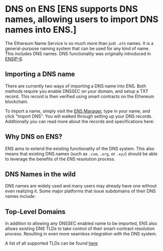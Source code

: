
# DNS on ENS [ENS supports DNS names, allowing users to import DNS names into ENS.]

The Ethereum Name Service is so much more than just `.eth` names. It is a general-purpose naming system that can be used for any kind of name. This includes DNS names.
DNS functionality was originally introduced in [ENSIP-6](/ensip/6).

## Importing a DNS name

There are currently two ways of importing a DNS name into ENS. Both methods require you enable DNSSEC on your domain, and setup a TXT record.
This record is then verified using smart contracts on the Ethereum blockchain.

To import a name, simply visit the [ENS Manager](https://ens.app), type in your name, and click "Import DNS". You will walked through setting up your DNS records.
Additionally you can read more about the records and specifications here:

<EmbedLink
  title="Importing a DNS name Gaslessly"
  href="/registry/dns#gasless-import"
/>

## Why DNS on ENS?

ENS aims to extend the existing functionality of the DNS system. This also means that existing DNS names (such as `.com`, `.org`, or `.xyz`) should be able to leverage the benefits of the ENS resolution process.

<DNSGrid />

## DNS Names in the wild

DNS names are widely used and many users may already have one without even realizing it. Some major platforms that issue subdomains of their DNS names include:

<DNSUsageExamples />

## Top-Level Domains

In addition to allowing any DNSSEC enabled name to be imported, ENS also allows existing DNS TLDs to take control of their smart-contract resolution process.
Resulting in even more seamless integration with the DNS system.

A list of all supported TLDs can be found [here](/dns/tlds)
